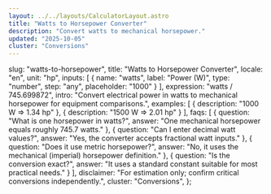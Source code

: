 ```yaml
---
layout: ../../layouts/CalculatorLayout.astro
title: "Watts to Horsepower Converter"
description: "Convert watts to mechanical horsepower."
updated: "2025-10-05"
cluster: "Conversions"
---
```



  slug: "watts-to-horsepower",
  title: "Watts to Horsepower Converter",
  locale: "en",
  unit: "hp",
  inputs: [
    { name: "watts", label: "Power (W)", type: "number", step: "any", placeholder: "1000" }
  ],
  expression: "watts / 745.699872",
  intro: "Convert electrical power in watts to mechanical horsepower for equipment comparisons.",
  examples: [
    { description: "1000 W ⇒ 1.34 hp" },
    { description: "1500 W ⇒ 2.01 hp" }
  ],
  faqs: [
    { question: "What is one horsepower in watts?", answer: "One mechanical horsepower equals roughly 745.7 watts." },
    { question: "Can I enter decimal watt values?", answer: "Yes, the converter accepts fractional watt inputs." },
    { question: "Does it use metric horsepower?", answer: "No, it uses the mechanical (imperial) horsepower definition." },
    { question: "Is the conversion exact?", answer: "It uses a standard constant suitable for most practical needs." }
  ],
  disclaimer: "For estimation only; confirm critical conversions independently.",
  cluster: "Conversions",
};

<Calculator schema={schema} />

